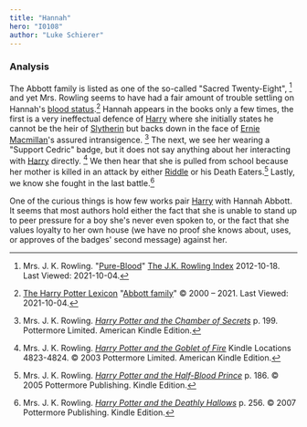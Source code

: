 ```yaml
---
title: "Hannah"
hero: "I0108"
author: "Luke Schierer"
---
```


<Individual id={frontmatter.id} ></Individual>

### Analysis


The Abbott family is listed as one of the so-called "Sacred Twenty-Eight",
[^211004-10] and yet Mrs. Rowling seems to have had a fair amount of trouble
settling on Hannah's [blood status].[^211004-11]  Hannah appears in the
books only a few times, the first is a very ineffectual defence of [Harry]
where she initially states he cannot be the heir of [Slytherin][Salazar] but
backs down in the face of [Ernie Macmillan][Ernie]'s assured intransigence.
[^211004-12]  The next, we see her wearing a "Support Cedric" badge, but it
does not say anything about her interacting with [Harry] directly.
[^211004-13]  We then hear that she is pulled from school because her mother
is killed in an attack by either [Riddle] or his Death Eaters.[^211004-14]
Lastly, we know she fought in the last battle.[^211004-15]

One of the curious things is how few works pair [Harry][] with Hannah Abbott.
It seems that most authors hold either the fact that she is unable to stand
up to peer pressure for a boy she's never even spoken to, or the fact that
she values loyalty to her own house (we have no proof she knows about, uses,
or approves of the badges' second message) against her.

[blood status]: <../../../culture/class_and_blood>

[Harry]: <../../potter.harry_james>

[Salazar]: <../../slytherin/salazar>

[Ernie]: <../../macmillan>

[Riddle]: <../../riddle/tom_marvolo>

[^211004-15]: Mrs. J. K. Rowling.
    _[Harry Potter and the Deathly Hallows](https://www.goodreads.com/book/show/136251.Harry_Potter_and_the_Deathly_Hallows)_
    p. 256. © 2007 Pottermore Publishing. Kindle Edition.

[^211004-14]: Mrs. J. K. Rowling.
    _[Harry Potter and the Half-Blood Prince](https://www.goodreads.com/book/show/1.Harry_Potter_and_the_Half_Blood_Prince)_
    p. 186. © 2005 Pottermore Publishing. Kindle Edition.

[^211004-13]: Mrs. J. K. Rowling.
    _[Harry Potter and the Goblet of Fire](https://www.goodreads.com/book/show/6.Harry_Potter_and_the_Goblet_of_Fire)_
    Kindle Locations 4823-4824. © 2003 Pottermore Limited. American Kindle Edition.

[^211004-12]: Mrs. J. K. Rowling.
    _[Harry Potter and the Chamber of Secrets](https://www.goodreads.com/book/show/15881.Harry_Potter_and_the_Chamber_of_Secrets)_
    p. 199. Pottermore Limited. American Kindle Edition.

[^211004-11]: [The Harry Potter Lexicon](https://www.hp-lexicon.org/)
    "[Abbott family](https://www.hp-lexicon.org/character/abbott-family/)"
    © 2000 – 2021.  Last Viewed: 2021-10-04.

[^211004-10]: Mrs. J. K. Rowling.
    "[Pure-Blood](https://www.rowlingindex.org/work/pmpbl/)"
    [The J.K. Rowling Index](https://www.rowlingindex.org)
    2012-10-18. Last Viewed: 2021-10-04.


